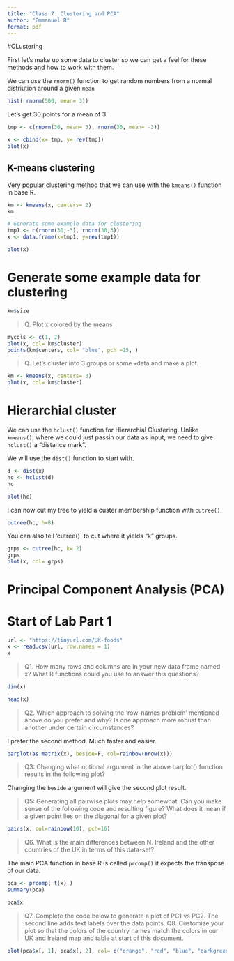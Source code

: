 ```yaml
---
title: "Class 7: Clustering and PCA"
author: "Emmanuel R"
format: pdf
---
```


#CLustering

First let's make up some data to cluster so we can get a feel for these methods and how to work with them.

We can use the `rnorm()` function to get random numbers from a normal distriution around a given `mean`

```r
hist( rnorm(500, mean= 3))
```

Let's get 30 points for a mean of 3.

```r
tmp <- c(rnorm(30, mean= 3), rnorm(30, mean= -3))
```

```r
x <- cbind(x= tmp, y= rev(tmp))
plot(x)
```

## K-means clustering

Very popular clustering method that we can use with the `kmeans()` function in base R.

```r
km <- kmeans(x, centers= 2)
km
```


```r
# Generate some example data for clustering
tmp1 <- c(rnorm(30,-3), rnorm(30,3))
x <- data.frame(x=tmp1, y=rev(tmp1))

plot(x)

```


# Generate some example data for clustering


```r
km$size
```


> Q. Plot x colored by the means 


```r
mycols <- c(1, 2)
plot(x, col= km$cluster)
points(km$centers, col= "blue", pch =15, )
```


> Q. Let's cluster into 3 groups or some `x`data and make a plot.

```r
km <- kmeans(x, centers= 3)
plot(x, col= km$cluster)
```


# Hierarchial cluster

We can use the `hclust()` function for Hierarchial Clustering. Unlike `kmeans()`, where we could just passin our data as input, we need to give `hclust()` a "distance mark". 


We will use the `dist()` function to start with. 

```r
d <- dist(x)
hc <- hclust(d)
hc
```


```r
plot(hc)
```

I can now cut my tree to yield a custer membership function with `cutree()`. 


```r
cutree(hc, h=8)
```

You can also tell 'cutree()` to cut where it yields "k" groups.

```r
grps <- cutree(hc, k= 2)
grps
plot(x, col= grps)
```


# Principal Component Analysis (PCA)

# Start of Lab Part 1
```r
url <- "https://tinyurl.com/UK-foods"
x <- read.csv(url, row.names = 1)
x
```
 
> Q1. How many rows and columns are in your new data frame named x? What R functions could you use to answer this questions?

```r
dim(x)
```


```r
head(x)
```


> Q2. Which approach to solving the ‘row-names problem’ mentioned above do you prefer and why? Is one approach more robust than another under certain circumstances?

I prefer the second method. Much faster and easier.


```r
barplot(as.matrix(x), beside=F, col=rainbow(nrow(x)))
```

> Q3: Changing what optional argument in the above barplot() function results in the following plot?

Changing the `beside` argument will give the second plot result.

> Q5: Generating all pairwise plots may help somewhat. Can you make sense of the following code and resulting figure? What does it mean if a given point lies on the diagonal for a given plot?

```r
pairs(x, col=rainbow(10), pch=16)
```

> Q6. What is the main differences between N. Ireland and the other countries of the UK in terms of this data-set?



The main PCA function in base R is called `prcomp()` it expects the transpose of our data.

```r
pca <- prcomp( t(x) )
summary(pca)
```

```r
pca$x
```


> Q7. Complete the code below to generate a plot of PC1 vs PC2. The second line adds text labels over the data points.
> Q8. Customize your plot so that the colors of the country names match the colors in our UK and Ireland map and table at start of this document.

```r
plot(pca$x[, 1], pca$x[, 2], col= c("orange", "red", "blue", "darkgreen"), pch= 16)
```

















